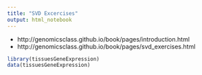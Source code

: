 ```yaml
---
title: "SVD Excercises"
output: html_notebook
---
```


* http://genomicsclass.github.io/book/pages/introduction.html
* http://genomicsclass.github.io/book/pages/svd_exercises.html

```r
library(tissuesGeneExpression)
data(tissuesGeneExpression)
```

